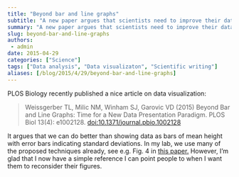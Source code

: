 ```yaml
---
title: "Beyond bar and line graphs"
subtitle: "A new paper argues that scientists need to improve their data visualization skills."
summary: "A new paper argues that scientists need to improve their data visualization skills."
slug: beyond-bar-and-line-graphs
authors:
 - admin
date: 2015-04-29
categories: ["Science"]
tags: ["Data analysis", "Data visualizaton", "Scientific writing"]
aliases: [/blog/2015/4/29/beyond-bar-and-line-graphs]
---
```

PLOS Biology recently published a nice article on data visualization:

> Weissgerber TL, Milic NM, Winham SJ, Garovic VD (2015) Beyond Bar and Line Graphs: Time for a New Data Presentation Paradigm. PLOS Biol 13(4): e1002128. [doi:10.1371/journal.pbio.1002128](https://doi.org/10.1371/journal.pbio.1002128)

It argues that we can do better than showing data as bars of mean height with error bars indicating standard deviations. In my lab, we use many of the proposed techniques already, see e.g. Fig. 4 in [this paper.](https://peerj.com/articles/211/) However, I'm glad that I now have a simple reference I can point people to when I want them to reconsider their figures.


